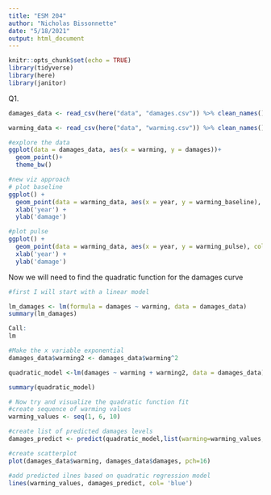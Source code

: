 ```yaml
---
title: "ESM 204"
author: "Nicholas Bissonnette"
date: "5/18/2021"
output: html_document
---
```


```r
knitr::opts_chunk$set(echo = TRUE)
library(tidyverse)
library(here)
library(janitor)
```

Q1.
```r
damages_data <- read_csv(here("data", "damages.csv")) %>% clean_names()

warming_data <- read_csv(here("data", "warming.csv")) %>% clean_names()

#explore the data
ggplot(data = damages_data, aes(x = warming, y = damages))+
  geom_point()+
  theme_bw()


```

```r
#new viz approach
# plot baseline
ggplot() + 
  geom_point(data = warming_data, aes(x = year, y = warming_baseline), color = "red")+
  xlab('year') +
  ylab('damage')

#plot pulse
ggplot() + 
  geom_point(data = warming_data, aes(x = year, y = warming_pulse), color = "blue") +
  xlab('year') +
  ylab('damage')
```
Now we will need to find the quadratic function for the damages curve

```r

#first I will start with a linear model

lm_damages <- lm(formula = damages ~ warming, data = damages_data)
summary(lm_damages)

Call:
lm


```

```r
#Make the x variable exponential 
damages_data$warming2 <- damages_data$warming^2

quadratic_model <-lm(damages ~ warming + warming2, data = damages_data)

summary(quadratic_model)
```
```r
# Now try and visualize the quadratic function fit
#create sequence of warming values 
warming_values <- seq(1, 6, 10)

#create list of predicted damages levels 
damages_predict <- predict(quadratic_model,list(warming=warming_values, warming2=warming_values^2))

#create scatterplot
plot(damages_data$warming, damages_data$damages, pch=16)

#add predicted ilnes based on quadratic regression model 
lines(warming_values, damages_predict, col= 'blue')

```

